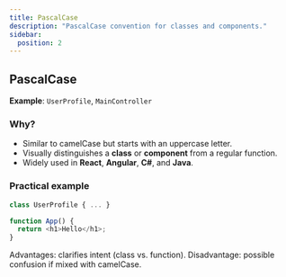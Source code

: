 ```yaml
---
title: PascalCase
description: "PascalCase convention for classes and components."
sidebar:
  position: 2
---
```


## PascalCase

**Example**: `UserProfile`, `MainController`

### Why?
- Similar to camelCase but starts with an uppercase letter.
- Visually distinguishes a **class** or **component** from a regular function.
- Widely used in **React**, **Angular**, **C#**, and **Java**.

### Practical example

```js
class UserProfile { ... }

function App() {
  return <h1>Hello</h1>;
}
```

Advantages: clarifies intent (class vs. function).
Disadvantage: possible confusion if mixed with camelCase.
